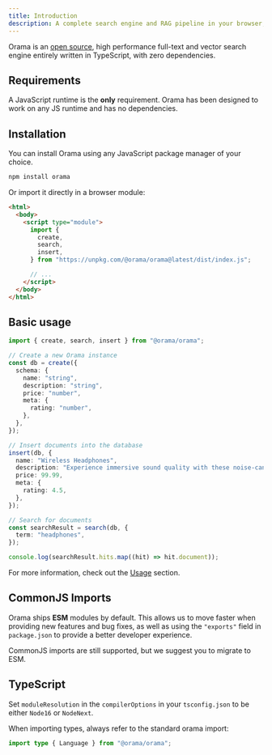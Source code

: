 ```yaml
---
title: Introduction
description: A complete search engine and RAG pipeline in your browser, server or edge network with support for full-text, vector, and hybrid search in less than 2kb.
---
```


Orama is an <a href="https://github.com/oramasearch/orama" target="_blank">open source</a>, high performance full-text and vector search engine entirely written in TypeScript, with zero dependencies. 

## Requirements

A JavaScript runtime is the **only** requirement. Orama has been designed to work on any JS runtime and has no dependencies.

## Installation

You can install Orama using any JavaScript package manager of your choice.

```bash
npm install orama
```

Or import it directly in a browser module:

```html
<html>
  <body>
    <script type="module">
      import {
        create,
        search,
        insert,
      } from "https://unpkg.com/@orama/orama@latest/dist/index.js";

      // ...
    </script>
  </body>
</html>
```

## Basic usage

```ts copy
import { create, search, insert } from "@orama/orama";

// Create a new Orama instance
const db = create({
  schema: {
    name: "string",
    description: "string",
    price: "number",
    meta: {
      rating: "number",
    },
  },
});

// Insert documents into the database
insert(db, {
  name: "Wireless Headphones",
  description: "Experience immersive sound quality with these noise-cancelling wireless headphones.",
  price: 99.99,
  meta: {
    rating: 4.5,
  },
});

// Search for documents
const searchResult = search(db, {
  term: "headphones",
});

console.log(searchResult.hits.map((hit) => hit.document));
```

For more information, check out the [Usage](/docs/orama-js/usage/create) section.

## CommonJS Imports

Orama ships **ESM** modules by default. This allows us to move faster when providing new features and bug fixes, as well as using the `"exports"` field in `package.json` to provide a better developer experience.

CommonJS imports are still supported, but we suggest you to migrate to ESM.

## TypeScript

Set `moduleResolution` in the `compilerOptions` in your `tsconfig.json` to be either `Node16` or `NodeNext`.

When importing types, always refer to the standard orama import:

```ts copy
import type { Language } from "@orama/orama";
```
